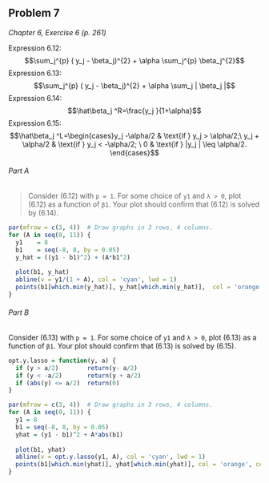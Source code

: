 ## Problem 7 ##

*Chapter 6, Exercise 6 (p. 261)*

Expression 6.12: $$\sum_j^{p} ( y_j - \beta_j)^{2} + \alpha \sum_j^{p} \beta_j^{2}$$
Expression 6.13: $$\sum_j^{p} ( y_j - \beta_j)^{2} + \alpha \sum_j | \beta_j |$$
Expression 6.14: $$\hat\beta_j ^R=\frac{y_j }{1+\alpha}$$
Expression 6.15: $$\hat\beta_j ^L=\begin{cases}y_j -\alpha/2 & \text{if } y_j  > \alpha/2;\ y_j  + \alpha/2 & \text{if } y_j  < -\alpha/2; \ 0 & \text{if } |y_j | \leq \alpha/2. \end{cases}$$


###### Part A ######

> Consider (6.12) with `p = 1`. For some choice of `y1` and `λ > 0`, plot (6.12) as a function of `β1`. Your plot should confirm that (6.12) is solved by (6.14).

```r
par(mfrow = c(3, 4))  # Draw graphs in 3 rows, 4 columns.
for (A in seq(0, 11)) {
  y1    = 8
  b1    = seq(-8, 8, by = 0.05)
  y_hat = ((y1 - b1)^2) + (A*b1^2)
  
  plot(b1, y_hat)
  abline(v = y1/(1 + A), col = 'cyan', lwd = 1)
  points(b1[which.min(y_hat)], y_hat[which.min(y_hat)],  col = 'orange', cex = 2, pch = 20)
}
```

###### Part B ######

Consider (6.13) with `p = 1`. For some choice of `y1` and `λ > 0`, plot (6.13) as a function of `β1`. Your plot should confirm that (6.13) is solved by (6.15).

```r
opt.y.lasso = function(y, a) {
  if (y > a/2)        return(y- a/2)
  if (y < -a/2)       return(y + a/2)
  if (abs(y) <= a/2)  return(0)
}

par(mfrow = c(3, 4))  # Draw graphs in 3 rows, 4 columns.
for (A in seq(0, 11)) {
  y1 = 8
  b1 = seq(-8, 8, by = 0.05)
  yhat = (y1 - b1)^2 + A*abs(b1)
  
  plot(b1, yhat)
  abline(v = opt.y.lasso(y1, A), col = 'cyan', lwd = 1) 
  points(b1[which.min(yhat)], yhat[which.min(yhat)], col = 'orange', cex = 2, pch = 20)
}
```